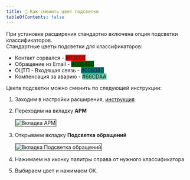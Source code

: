```yaml
---
title: 🎨 Как сменить цвет подсветки
tableOfContents: false
---
```



При установке расширения стандартно включена опция подсветки классификаторов.\
Стандартные цветы подсветки для классификаторов:

- Контакт сорвался - <span style="background-color:#ff0000">#ff0000</span>
- Обращение из Email - <span style="background-color:#006400">#006400</span>
- ОЦТП - Входящая связь - <span style="background-color:#008080">#008080</span>
- Компенсация за аварию - <span style="background-color:#66CDAA">#66CDAA</span>

Цвета подсветки можно сменить по следующей инструкции:

1. Заходим в настройки расширения, [инструкция](/domru-helper/wiki/instructions/open-settings/)
2. Переходим на вкладку **АРМ**

   <Image src={armButton} alt="Вкладка АРМ" style="border: 2px solid grey;" />

3. Открываем вкладку **Подсветка обращений**

   <Image
     src={highlightButton}
     alt="Вкладка Подсветка обращений"
     style="border: 2px solid grey;"
   />

4. Нажимаем на иконку палитры справа от нужного классификатора
5. Выбираем цвет и нажимаем ОК.
